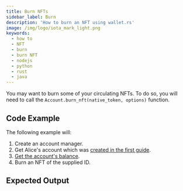 ```yaml
---
title: Burn NFTs
sidebar_label: Burn
description: 'How to burn an NFT using wallet.rs'
image: /img/logo/iota_mark_light.png
keywords:
  - how to
  - NFT
  - burn
  - burn NFT
  - nodejs
  - python
  - rust
  - java
---
```



You may want to burn some of your circulating NFTs. To do so, you will need to call the
`Account.burn_nft(native_token, options)` function.

## Code Example

<ReplaceNFTId />

The following example will:

1. Create an account manager.
2. Get Alice's account which was [created in the first guide](../accounts_and_addresses/01_create_a_wallet_account.mdx).
3. [Get the account's balance](../accounts_and_addresses/04_check_balance.mdx).
4. Burn an NFT of the supplied ID.

<Tabs groupId="language">
  <TabItem value="rust" label="Rust">
    <RustCode />
  </TabItem>
  <TabItem value="node" label="Node.js">
    <NodejsCode />
  </TabItem>
  <TabItem value="python" label="Python">
    <PythonCode />
  </TabItem>
  <TabItem value="java" label="Java">
    <JavaCode />
  </TabItem>
</Tabs>

## Expected Output

<Tabs groupId="language">
  <TabItem value="rust" label="Rust">
    <RustOutput />
  </TabItem>
  <TabItem value="node" label="Node.js">
    <NodejsOutput />
  </TabItem>
  <TabItem value="python" label="Python">
    <PythonOutput />
  </TabItem>
  <TabItem value="java" label="Java">
    <JavaOutput />
  </TabItem>
</Tabs>
